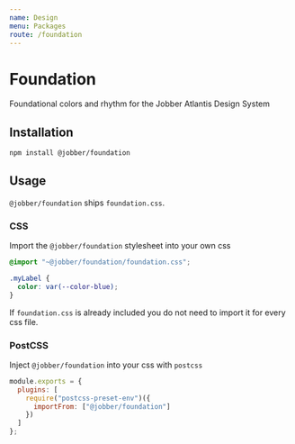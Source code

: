 ```yaml
---
name: Design
menu: Packages
route: /foundation
---
```


# Foundation

Foundational colors and rhythm for the Jobber Atlantis Design System

## Installation

```sh
npm install @jobber/foundation
```

## Usage

`@jobber/foundation` ships `foundation.css`.

### CSS

Import the `@jobber/foundation` stylesheet into your own css

```css
@import "~@jobber/foundation/foundation.css";

.myLabel {
  color: var(--color-blue);
}
```

If `foundation.css` is already included you do not need to import it for every
css file.

### PostCSS

Inject `@jobber/foundation` into your css with `postcss`

```js
module.exports = {
  plugins: [
    require("postcss-preset-env")({
      importFrom: ["@jobber/foundation"]
    })
  ]
};
```
